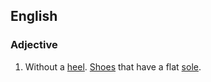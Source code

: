 ==English==
===Adjective===
{{en-adj|-}}

#Without a [[heel]].  [[shoe|Shoes]] that have a flat [[sole]].